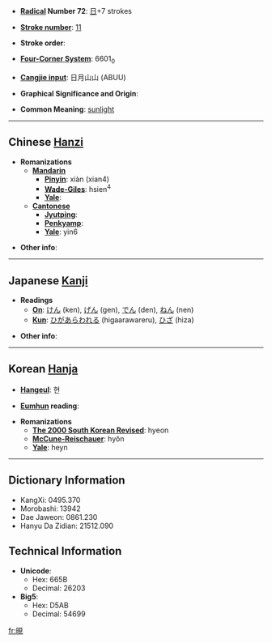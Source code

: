 * '''[[Wiktionary:Chinese radical index| Radical]] Number 72''': [[Wiktionary:Chinese radical index 日|日]]+7 strokes

* '''[[Wiktionary:Chinese total strokes index|Stroke number]]''': [[Wiktionary:Chinese total strokes index 11|11]]

* '''Stroke order''': 

* '''[[Wiktionary:Chinese four corner index|Four-Corner System]]''': 6601<sub>0</sub>

* '''[[Wiktionary:Chinese Cangjie index|Cangjie input]]''': 日月山山 (ABUU)

* '''Graphical Significance and Origin''': 

* '''Common Meaning''': [[sunlight]]

----

== Chinese [[Hanzi]] ==

* '''Romanizations'''
** '''[[Mandarin]]'''
*** '''[[Pinyin]]''': xiàn (xian4)
*** '''[[Wade-Giles]]''': hsien<sup>4</sup>
*** '''[[Yale]]''': 
** '''[[Cantonese]]'''
*** '''[[Jyutping]]''':
*** '''[[Penkyamp]]''': 
*** '''[[Yale]]''': yin6

* '''Other info''': 

----

== Japanese [[Kanji]] ==

* '''Readings'''
** '''[[On]]''': [[けん]] (ken), [[げん]] (gen), [[でん]] (den), [[ねん]] (nen)
** '''[[Kun]]''': [[ひがあらわれる]] (higaarawareru), [[ひざ]] (hiza)

* '''Other info''':  

----

== Korean [[Hanja]] ==

* '''[[Hangeul]]''': 현

* '''[[Eumhun]] reading''': 

* '''Romanizations'''
** '''[[The 2000 South Korean Revised Romanization|The 2000 South Korean Revised]]''': hyeon
** '''[[McCune-Reischauer]]''': hyŏn
** '''[[Yale]]''': heyn

----

== Dictionary Information ==

* KangXi: 0495.370
* Morobashi: 13942
* Dae Jaweon: 0861.230
* Hanyu Da Zidian: 21512.090

== Technical Information ==

* '''Unicode''':
** Hex: 665B
** Decimal: 26203
* '''Big5''':
** Hex: D5AB
** Decimal: 54699

[[fr:晛]]